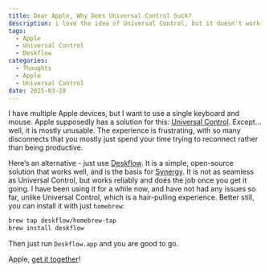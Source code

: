 ```yaml
---
title: Dear Apple, Why Does Universal Control Suck?
description: i love the idea of Universal Control, but it doesn't work as well as it should.
tags:
  - Apple
  - Universal Control
  - Deskflow
categories:
  - Thoughts
  - Apple
  - Universal Control
date: 2025-03-28
---
```


I have multiple Apple devices, but I want to use a single keyboard and mouse. Apple supposedly has a solution for this: [Universal Control](https://support.apple.com/en-gb/102459). Except... well, it is mostly unusable. The experience is frustrating, with so many disconnects that you mostly just spend your time trying to reconnect rather than being productive.

Here's an alternative - just use [Deskflow](https://github.com/deskflow/deskflow). It is a simple, open-source solution that works well, and is the basis for [Synergy](https://symless.com/synergy). It is not as seamless as Universal Control, but works reliably and does the job once you get it going. I have been using it for a while now, and have not had any issues so far, unlike Universal Control, which is a hair-pulling experience. Better still, you can install it with just `homebrew`:

```bash
brew tap deskflow/homebrew-tap
brew install deskflow
```

Then just run `Deskflow.app` and you are good to go.

Apple, [get it together](https://www.reddit.com/r/MacOS/comments/191kyov/universal_control_stops_working_from_time_to_time/)!